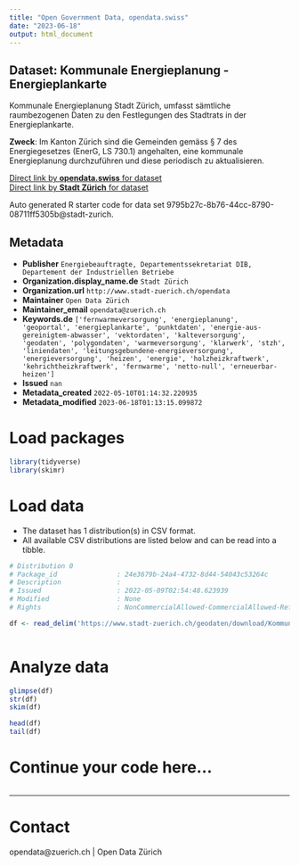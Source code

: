 ```yaml
---
title: "Open Government Data, opendata.swiss"
date: "2023-06-18"
output: html_document
---
```


## Dataset: Kommunale Energieplanung - Energieplankarte

Kommunale Energieplanung Stadt Zürich, umfasst sämtliche raumbezogenen Daten zu den Festlegungen des Stadtrats in der Energieplankarte.

**Zweck**: Im Kanton Zürich sind die Gemeinden gemäss § 7 des Energiegesetzes (EnerG, LS 730.1) angehalten, eine kommunale Energieplanung durchzuführen und diese periodisch zu aktualisieren.

[Direct link by **opendata.swiss** for dataset](https://opendata.swiss/de/dataset/kommunale-energieplanung-energieplankarte)<br>
[Direct link by **Stadt Zürich** for dataset](https://data.stadt-zuerich.ch/dataset/geo_kommunale_energieplanung___energieplankarte)

Auto generated R starter code for data set 9795b27c-8b76-44cc-8790-08711ff5305b@stadt-zurich.

## Metadata

- **Publisher** `Energiebeauftragte, Departementssekretariat DIB, Departement der Industriellen Betriebe`
- **Organization.display_name.de** `Stadt Zürich`
- **Organization.url** `http://www.stadt-zuerich.ch/opendata`
- **Maintainer** `Open Data Zürich`
- **Maintainer_email** `opendata@zuerich.ch`
- **Keywords.de** `['fernwarmeversorgung', 'energieplanung', 'geoportal', 'energieplankarte', 'punktdaten', 'energie-aus-gereinigtem-abwasser', 'vektordaten', 'kalteversorgung', 'geodaten', 'polygondaten', 'warmeversorgung', 'klarwerk', 'stzh', 'liniendaten', 'leitungsgebundene-energieversorgung', 'energieversorgung', 'heizen', 'energie', 'holzheizkraftwerk', 'kehrichtheizkraftwerk', 'fernwarme', 'netto-null', 'erneuerbar-heizen']`
- **Issued** `nan`
- **Metadata_created** `2022-05-10T01:14:32.220935`
- **Metadata_modified** `2023-06-18T01:13:15.099872`


# Load packages

```r

library(tidyverse)
library(skimr)

```

# Load data

-   The dataset has 1 distribution(s) in CSV format.
-   All available CSV distributions are listed below and can be read into a tibble.

```r

# Distribution 0
# Package_id               : 24e3679b-24a4-4732-8d44-54043c53264c
# Description              : 
# Issued                   : 2022-05-09T02:54:48.623939
# Modified                 : None
# Rights                   : NonCommercialAllowed-CommercialAllowed-ReferenceNotRequired

df <- read_delim('https://www.stadt-zuerich.ch/geodaten/download/Kommunale_Energieplanung___Energieplankarte?format=10008')



```

# Analyze data

```r

glimpse(df)
str(df)
skim(df)

head(df)
tail(df)

```

# Continue your code here...

```r

```

------------------------------------------------------------------------

# Contact

opendata@zuerich.ch | Open Data Zürich
